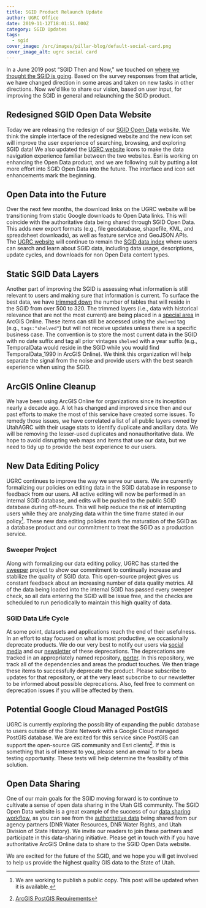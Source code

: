 ```yaml
---
title: SGID Product Relaunch Update
author: UGRC Office
date: 2019-11-12T18:01:51.000Z
category: SGID Updates
tags:
  - sgid
cover_image: /src/images/pillar-blog/default-social-card.png
cover_image_alt: ugrc social card
---
```



In a June 2019 post “SGID Then and Now,” we touched on [where we thought the SGID is going](/blog/2019-06-11-sgid-then-and-now#where-is-the-sgid-going). Based on the survey responses from that article, we have changed direction in some areas and taken on new tasks in other directions. Now we'd like to share our vision, based on user input, for improving the SGID in general and relaunching the SGID product.

## Redesigned SGID Open Data Website

Today we are releasing the redesign of our [SGID Open Data](https://opendata.gis.utah.gov/) website. We think the simple interface of the redesigned website and the new icon set will improve the user experience of searching, browsing, and exploring SGID data! We also updated the [UGRC website](/products/sgid) icons to make the data navigation experience familiar between the two websites. Esri is working on enhancing the Open Data product, and we are following suit by putting a lot more effort into SGID Open Data into the future. The interface and icon set enhancements mark the beginning.

## Open Data into the Future

Over the next few months, the download links on the UGRC website will be transitioning from static Google downloads to Open Data links. This will coincide with the authoritative data being shared through SGID Open Data. This adds new export formats (e.g., file geodatabase, shapefile, KML, and spreadsheet downloads), as well as feature service and GeoJSON APIs. The [UGRC website](/) will continue to remain the [SGID data index](/products/sgid/sgid-index) where users can search and learn about SGID data, including data usage, descriptions, update cycles, and downloads for non Open Data content types.

## Static SGID Data Layers

Another part of improving the SGID is assessing what information is still relevant to users and making sure that information is current. To surface the best data, we have [trimmed down](https://docs.google.com/spreadsheets/d/1FNCvSQxgQbFG--k3ZapscsTapbrxtSGlKqMcMLCsTYs/edit#gid=0) the number of tables that will reside in the SGID from over 500 to 320. The trimmed layers (i.e., data with historical relevance that are not the most current) are being placed in a [special area](https://utah.maps.arcgis.com/home/search.html?t=content&q=tags%3A%22shelved%22) in ArcGIS Online. These items can still be accessed using the `shelved` tag (e.g., `tags:"shelved"`) but will not receive updates unless there is a specific business case. The convention is to store the most current data in the SGID with no date suffix and tag all prior vintages `shelved` with a year suffix (e.g., TemporalData would reside in the SGID while you would find TemporalData_1990 in ArcGIS Online). We think this organization will help separate the signal from the noise and provide users with the best search experience when using the SGID.

## ArcGIS Online Cleanup

We have been using ArcGIS Online for organizations since its inception nearly a decade ago. A lot has changed and improved since then and our past efforts to make the most of this service have created some issues. To remedy those issues, we have correlated a list of all public layers owned by UtahAGRC with their usage stats to identify duplicate and ancillary data. We will be removing the lesser-used duplicates and nonauthoritative data. We hope to avoid disrupting web maps and items that use our data, but we need to tidy up to provide the best experience to our users.

## New Data Editing Policy

UGRC continues to improve the way we serve our users. We are currently formalizing our policies on editing data in the SGID database in response to feedback from our users. All active editing will now be performed in an internal SGID database, and edits will be pushed to the public SGID database during off-hours. This will help reduce the risk of interrupting users while they are analyzing data within the time frame stated in our policy[^policy-link]. These new data editing policies mark the maturation of the SGID as a database product and our commitment to treat the SGID as a production service.

### Sweeper Project

Along with formalizing our data editing policy, UGRC has started the [sweeper](https://github.com/agrc/sweeper) project to show our commitment to continually increase and stabilize the quality of SGID data. This open-source project gives us constant feedback about an increasing number of data quality metrics. All of the data being loaded into the internal SGID has passed every sweeper check, so all data entering the SGID will be issue free, and the checks are scheduled to run periodically to maintain this high quality of data.

### SGID Data Life Cycle

At some point, datasets and applications reach the end of their usefulness. In an effort to stay focused on what is most productive, we occasionally deprecate products. We do our very best to notify our users via [social media](https://twitter.com/MapUtah) and our [newsletter](https://cdn.forms-content.sg-form.com/61e82d28-f0d5-11ec-847c-a26809937a38) of these deprecations. The deprecations are tracked in an appropriately named repository, [porter](https://github.com/agrc/porter). In this repository, we track all of the dependencies and areas the product touches. We then triage these items to successfully deprecate the product. Please subscribe to updates for that repository, or at the very least subscribe to our newsletter to be informed about possible deprecations. Also, feel free to comment on deprecation issues if you will be affected by them.

## Potential Google Cloud Managed PostGIS

UGRC is currently exploring the possibility of expanding the public database to users outside of the State Network with a Google Cloud managed PostGIS database. We are excited for this service since PostGIS can support the open-source GIS community and Esri clients[^esri-requirements]. If this is something that is of interest to you, please send an email to <Contacts inline subject="PostGIS Beta Opportunity" contactKey='webapi' /> for a beta testing opportunity. These tests will help determine the feasibility of this solution.

## Open Data Sharing

One of our main goals for the SGID moving forward is to continue to cultivate a sense of open data sharing in the Utah GIS community. The SGID Open Data website is a great example of the success of our [data sharing workflow](/documentation/sgid/sharing), as you can see from the [authoritative data](https://opendata.gis.utah.gov/search?source=utah%20dnr%20online%20maps%2Cutah%20division%20of%20water%20resources) being shared from our agency partners (DNR Water Resources, DNR Water Rights, and Utah Division of State History). We invite our readers to join these partners and participate in this data-sharing initiative. Please get in touch with <Contacts inline subject={frontmatter.title} contactKey='sgid' /> if you have authoritative ArcGIS Online data to share to the SGID Open Data website.

We are excited for the future of the SGID, and we hope you will get involved to help us provide the highest quality GIS data to the State of Utah.

[^policy-link]: We are working to publish a public copy. This post will be updated when it is available.
[^esri-requirements]: [ArcGIS PostGIS Requirements](https://pro.arcgis.com/en/pro-app/help/data/geodatabases/manage-postgresql/database-requirements-postgresql.htm)
